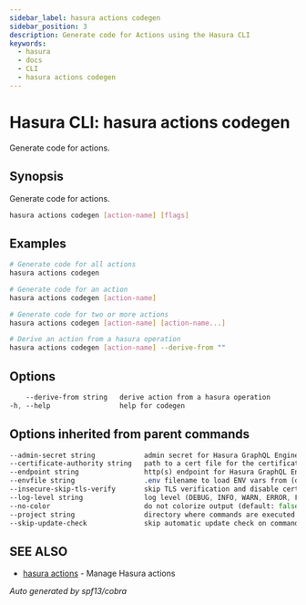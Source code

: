 ```yaml
---
sidebar_label: hasura actions codegen
sidebar_position: 3
description: Generate code for Actions using the Hasura CLI
keywords:
  - hasura
  - docs
  - CLI
  - hasura actions codegen
---
```


# Hasura CLI: hasura actions codegen

Generate code for actions.

## Synopsis

Generate code for actions.

```bash
hasura actions codegen [action-name] [flags]
```

## Examples

```bash
# Generate code for all actions
hasura actions codegen

# Generate code for an action
hasura actions codegen [action-name]

# Generate code for two or more actions
hasura actions codegen [action-name] [action-name...]

# Derive an action from a hasura operation
hasura actions codegen [action-name] --derive-from ""
```

## Options

```sass
    --derive-from string   derive action from a hasura operation
-h, --help                 help for codegen
```

## Options inherited from parent commands

```sass
--admin-secret string            admin secret for Hasura GraphQL Engine (env "HASURA_GRAPHQL_ADMIN_SECRET")
--certificate-authority string   path to a cert file for the certificate authority (env "HASURA_GRAPHQL_CERTIFICATE_AUTHORITY")
--endpoint string                http(s) endpoint for Hasura GraphQL Engine (env "HASURA_GRAPHQL_ENDPOINT")
--envfile string                 .env filename to load ENV vars from (default ".env")
--insecure-skip-tls-verify       skip TLS verification and disable cert checking (default: false) (env "HASURA_GRAPHQL_INSECURE_SKIP_TLS_VERIFY")
--log-level string               log level (DEBUG, INFO, WARN, ERROR, FATAL) (default "INFO")
--no-color                       do not colorize output (default: false)
--project string                 directory where commands are executed (default: current dir)
--skip-update-check              skip automatic update check on command execution
```

## SEE ALSO

- [hasura actions](/hasura-cli/commands/hasura_actions.mdx) - Manage Hasura actions

_Auto generated by spf13/cobra_
